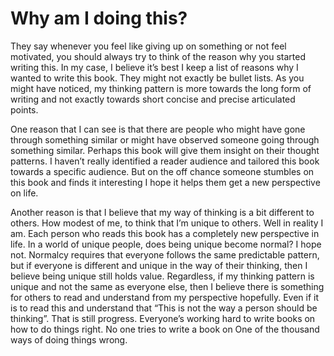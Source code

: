 # Why am I doing this?

They say whenever you feel like giving up on something or not feel motivated, you should always try to think of the reason why you started writing this. In my case, I believe it's best I keep a list of reasons why I wanted to write this book. They might not exactly be bullet lists. As you might have noticed, my thinking pattern is more towards the long form of writing and not exactly towards short concise and precise articulated points. 

One reason that I can see is that there are people who might have gone through something similar or might have observed someone going through something similar. Perhaps this book will give them insight on their thought patterns. I haven't really identified a reader audience and tailored this book towards a specific audience. But on the off chance someone stumbles on this book and finds it interesting I hope it helps them get a new perspective on life. 

Another reason is that I believe that my way of thinking is a bit different to others. How modest of me, to think that I'm unique to others. Well in reality I am. Each person who reads this book has a completely new perspective in life. In a world of unique people, does being unique become normal? I hope not. Normalcy requires that everyone follows the same predictable pattern, but if everyone is different and unique in the way of their thinking, then I believe being unique still holds value. Regardless, if my thinking pattern is unique and not the same as everyone else, then I believe there is something for others to read and understand from my perspective hopefully. Even if it is to read this and understand that "This is not the way a person should be thinking". That is still progress. Everyone's working hard to write books on how to do things right. No one tries to write a book on One of the thousand ways of doing things wrong.
